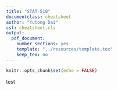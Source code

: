 ```yaml
---
title: "STAT-510"
documentclass: cheatsheet
author: "Yutong Dai"
csl: cheatsheet.cls
output: 
  pdf_document:
    number_sections: yes
    template: "../resources/template.tex"
    keep_tex: no
---
```


```r
knitr::opts_chunk$set(echo = FALSE)
```

test